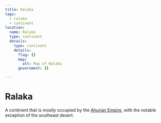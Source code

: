 ```yaml
---
title: Ralaka
tags:
  - ralaka
  - continent
location:
  name: Ralaka
  type: continent
  details:
    type: continent
    details:
      flag: {}
      map:
        alt: Map of Ralaka
      government: {}

---
```



# Ralaka

<Map asset={MapImage} width={500} height={500} alt="Map of Ralaka" />

A continent that is mostly occupied by the
[Ahurian Empire](/world/locations/ahuria), with the notable exception of the
southeast desert.
